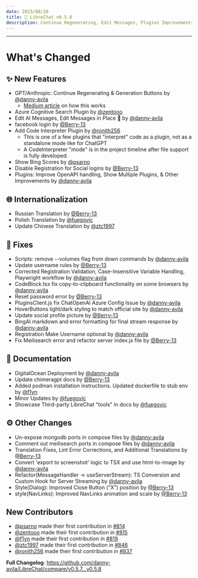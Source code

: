```yaml
---
date: 2023/08/28
title: 🚀 LibreChat v0.5.8
description: Continue Regenerating, Edit Messages, Plugins Improvements, and more...
---
```



<ChangelogHeader />

---

# What's Changed

## ✨ New Features
* GPT/Anthropic: Continue Regenerating & Generation Buttons by [@danny-avila](https://github.com/danny-avila/LibreChat/pull/808)
    * [Medium article](https://medium.com/@daniel-avila/reverse-engineering-chatgpt-the-continue-generating-function-5cb4194b0ea6) on how this works
* Azure Cognitive Search Plugin by [@zentooo](https://github.com/danny-avila/LibreChat/pull/815)
* Edit AI Messages, Edit Messages in Place 📝 by [@danny-avila](https://github.com/danny-avila/LibreChat/pull/825)
* facebook login by [@Berry-13](https://github.com/danny-avila/LibreChat/pull/820)
* Add Code Interpreter Plugin by [@ronith256](https://github.com/danny-avila/LibreChat/pull/837)
    * This is one of a few plugins that "interpret" code as a plugin, not as a standalone mode like for ChatGPT
    * A CodeInterpreter "mode" is in the project timeline after file support is fully developed.
* Show Bing Scores by [@psarno](https://github.com/danny-avila/LibreChat/pull/814)
* Disable Registration for Social logins by [@Berry-13](https://github.com/danny-avila/LibreChat/pull/813)
* Plugins: Improve OpenAPI handling, Show Multiple Plugins, & Other Improvements by [@danny-avila](https://github.com/danny-avila/LibreChat/pull/845)

## 🌐 Internationalization
* Russian Translation by [@Berry-13](https://github.com/danny-avila/LibreChat/pull/830)
* Polish Translation by [@fuegovic](https://github.com/danny-avila/LibreChat/pull/840)
* Update Chinese Translation by [@ztc1997](https://github.com/danny-avila/LibreChat/pull/846)

## 🔧 Fixes 
* Scripts: remove --volumes flag from down commands by [@danny-avila](https://github.com/danny-avila/LibreChat/pull/784)
* Update username rules by [@Berry-13](https://github.com/danny-avila/LibreChat/pull/787)
* Corrected Registration Validation, Case-Insensitive Variable Handling, Playwright workflow by [@danny-avila](https://github.com/danny-avila/LibreChat/pull/805)
* CodeBlock.tsx fix copy-to-clipboard functionality on some browsers by [@danny-avila](https://github.com/danny-avila/LibreChat/pull/806)
* Reset password error by [@Berry-13](https://github.com/danny-avila/LibreChat/pull/810)
* PluginsClient.js fix ChatOpenAI Azure Config Issue by [@danny-avila](https://github.com/danny-avila/LibreChat/pull/812)
* HoverButtons light/dark styling to match official site by [@danny-avila](https://github.com/danny-avila/LibreChat/pull/821)
* Update social profile picture by [@Berry-13](https://github.com/danny-avila/LibreChat/pull/792)
* BingAI markdown and error formatting for final stream response by [@danny-avila](https://github.com/danny-avila/LibreChat/pull/829)
* Registration Make Username optional by [@danny-avila](https://github.com/danny-avila/LibreChat/pull/831)
* Fix Meilisearch error and refactor server index.js file by [@Berry-13](https://github.com/danny-avila/LibreChat/pull/832)

## 📝 Documentation
* DigitalOcean Deployment by [@danny-avila](https://github.com/danny-avila/LibreChat/pull/783)
* Update chimeragpt docs by [@Berry-13](https://github.com/danny-avila/LibreChat/pull/826)
* Added podman installation instructions. Updated dockerfile to stub env by [@f1yn](https://github.com/danny-avila/LibreChat/pull/819)
* Minor Updates by [@fuegovic](https://github.com/danny-avila/LibreChat/pull/841)
* Showcase Third-party LibreChat "tools" in docs by [@fuegovic](https://github.com/danny-avila/LibreChat/pull/848)

## ⚙️ Other Changes
* Un-expose mongodb ports in compose files by [@danny-avila](https://github.com/danny-avila/LibreChat/pull/786)
* Comment out meilisearch ports in compose files by [@danny-avila](https://github.com/danny-avila/LibreChat/pull/807)
* Translation Fixes, Lint Error Corrections, and Additional Translations by [@Berry-13](https://github.com/danny-avila/LibreChat/pull/788)
* Convert 'export to screenshot' logic to TSX and use html-to-image by [@danny-avila](https://github.com/danny-avila/LibreChat/pull/809)
* Refactor(MessageHandler -> useServerStream): TS Conversion and Custom Hook for Server Streaming by [@danny-avila](https://github.com/danny-avila/LibreChat/pull/818)
* Style(Dialog): Improved Close Button ("X") position by [@Berry-13](https://github.com/danny-avila/LibreChat/pull/824)
* style(NavLinks): Improved NavLinks animation and scale by [@Berry-13](https://github.com/danny-avila/LibreChat/pull/843)

## New Contributors
* [@psarno](https://github.com/psarno) made their first contribution in [#814](https://github.com/danny-avila/LibreChat/pull/814)
* [@zentooo](https://github.com/zentooo) made their first contribution in [#815](https://github.com/danny-avila/LibreChat/pull/815)
* [@f1yn](https://github.com/f1yn) made their first contribution in [#819](https://github.com/danny-avila/LibreChat/pull/819)
* [@ztc1997](https://github.com/ztc1997) made their first contribution in [#846](https://github.com/danny-avila/LibreChat/pull/846)
* [@ronith256](https://github.com/ronith256) made their first contribution in [#837](https://github.com/danny-avila/LibreChat/pull/837)

**Full Changelog**: https://github.com/danny-avila/LibreChat/compare/v0.5.7...v0.5.8
